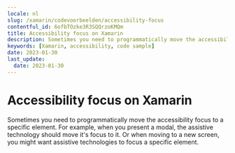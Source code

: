 ```yaml
---
locale: nl
slug: /xamarin/codevoorbeelden/accessibility-focus
contentful_id: 6ofbTOzke3R3SQQrzoKMQm
title: Accessibility focus on Xamarin
description: Sometimes you need to programmatically move the accessibility focus to a specific element.
keywords: [Xamarin, accessibility, code sample]
date: 2023-01-30
last_update:
  date: 2023-01-30
---
```


# Accessibility focus on Xamarin

Sometimes you need to programmatically move the accessibility focus to a specific element. For example, when you present a modal, the assistive technology should move it's focus to it. Or when moving to a new screen, you might want assistive technologies to focus a specific element.

<CodeSample id="accessibility-focus" locale="nl" platform="xamarin"/>
